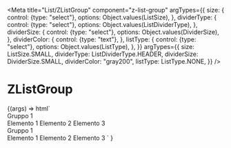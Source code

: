 
<Meta
  title="List/ZListGroup"
  component="z-list-group"
  argTypes={{
    size: {
      control: {type: "select"},
      options: Object.values(ListSize),
    },
    dividerType: {
      control: {type: "select"},
      options: Object.values(ListDividerType),
    },
    dividerSize: {
      control: {type: "select"},
      options: Object.values(DividerSize),
    },
    dividerColor: {
      control: {type: "text"},
    },
    listType: {
      control: {type: "select"},
      options: Object.values(ListType),
    },
  }}
  argTypes={{
    size: ListSize.SMALL,
    dividerType: ListDividerType.HEADER,
    dividerSize: DividerSize.SMALL,
    dividerColor: "gray200",
    listType: ListType.NONE,
  }}
/>

# ZListGroup

<Canvas>
  <Story name="z-list-group">
    {(args) =>
      html`
        <z-list>
          <z-list-group
            size=${args.size}
            divider-type=${args.dividerType}
            divider-size=${args.dividerSize}
            divider-color=${args.dividerColor}
            list-type=${args.listType}
          >
            <div slot="header-title">Gruppo 1</div>
            <z-list-element
              size=${args.size}
              list-type=${args.listType}
              divider-type=${args.dividerType}
              divider-size=${args.dividerSize}
              divider-color=${args.dividerColor}
              >Elemento 1</z-list-element
            >
            <z-list-element
              size=${args.size}
              list-type=${args.listType}
              divider-type=${args.dividerType}
              divider-size=${args.dividerSize}
              divider-color=${args.dividerColor}
              >Elemento 2</z-list-element
            >
            <z-list-element
              size=${args.size}
              list-type=${args.listType}
              divider-type=${args.dividerType}
              divider-size=${args.dividerSize}
              divider-color=${args.dividerColor}
              >Elemento 3</z-list-element
            >
          </z-list-group>
          <z-list-group
            size=${args.size}
            divider-type=${args.dividerType}
            divider-size=${args.dividerSize}
            divider-color=${args.dividerColor}
            list-type=${args.listType}
          >
            <div slot="header-title">Gruppo 1</div>
            <z-list-element
              size=${args.size}
              list-type=${args.listType}
              divider-type=${args.dividerType}
              divider-size=${args.dividerSize}
              divider-color=${args.dividerColor}
              >Elemento 1</z-list-element
            >
            <z-list-element
              size=${args.size}
              list-type=${args.listType}
              divider-type=${args.dividerType}
              divider-size=${args.dividerSize}
              divider-color=${args.dividerColor}
              >Elemento 2</z-list-element
            >
            <z-list-element
              size=${args.size}
              list-type=${args.listType}
              divider-type=${args.dividerType}
              divider-size=${args.dividerSize}
              divider-color=${args.dividerColor}
              >Elemento 3</z-list-element
            >
          </z-list-group>
        </z-list>
      `
    }
  </Story>
</Canvas>

<ArgsTable of="z-list-group" />

